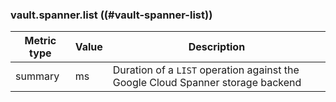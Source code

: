 ### vault.spanner.list ((#vault-spanner-list))

Metric type | Value | Description
----------- | ----- | -----------
summary     | ms    | Duration of a `LIST` operation against the Google Cloud Spanner storage backend